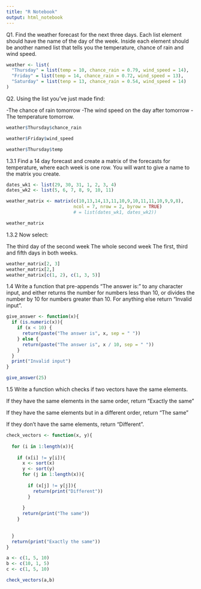 ```yaml
---
title: "R Notebook"
output: html_notebook
---
```


Q1. Find the weather forecast for the next three days. Each list element should have the name of the day of the week. Inside each element should be another named list that tells you the temperature, chance of rain and wind speed.

```r
weather <- list(
  "Thursday" = list(temp = 10, chance_rain = 0.79, wind_speed = 14), 
  "Friday" = list(temp = 14, chance_rain = 0.72, wind_speed = 13),
  "Saturday" = list(tenp = 13, chance_rain = 0.54, wind_speed = 14)
)
```

Q2. Using the list you’ve just made find:

-The chance of rain tomorrow
-The wind speed on the day after tomorrow
-The temperature tomorrow.
```r
weather$Thursday$chance_rain

weather$Friday$wind_speed

weather$Thursday$temp
```

1.3.1
Find a 14 day forecast and create a matrix of the forecasts for temperature, where each week is one row.
You will want to give a name to the matrix you create.

```r
dates_wk1 <- list(29, 30, 31, 1, 2, 3, 4)
dates_wk2 <- list(5, 6, 7, 8, 9, 10, 11)

weather_matrix <- matrix(c(10,13,14,13,11,10,9,10,11,11,10,9,9,8), 
                         ncol = 7, nrow = 2, byrow = TRUE) 
                         # = list(dates_wk1, dates_wk2))

weather_matrix
```

1.3.2 Now select:

The third day of the second week
The whole second week
The first, third and fifth days in both weeks.

```r
weather_matrix[2, 3]
weather_matrix[2,]
weather_matrix[c(1, 2), c(1, 3, 5)]
```

1.4
Write a function that pre-appends “The answer is:” to any character input, and either returns the number for numbers less than 10, or divides the number by 10 for numbers greater than 10. For anything else return “Invalid input”.

```r
give_answer <- function(x){
  if (is.numeric(x)){
    if (x < 10) {
      return(paste("The answer is", x, sep = " "))
    } else {
      return(paste("The answer is", x / 10, sep = " "))
    }
  }
  print("Invalid input")
}

give_answer(25)
```

1.5
Write a function which checks if two vectors have the same elements.

If they have the same elements in the same order, return “Exactly the same”

If they have the same elements but in a different order, return “The same”

If they don’t have the same elements, return “Different”.

```r
check_vectors <- function(x, y){
  
  for (i in 1:length(x)){
    
    if (x[i] != y[i]){
      x <- sort(x)
      y <- sort(y)
      for (j in 1:length(x)){
        
        if (x[j] != y[j]){
          return(print("Different"))
        }
        
      }
      return(print("The same"))
    }
  
    
  }
  return(print("Exactly the same"))
}

a <- c(1, 5, 10)
b <- c(10, 1, 5)
c <- c(1, 5, 10)

check_vectors(a,b)





```















